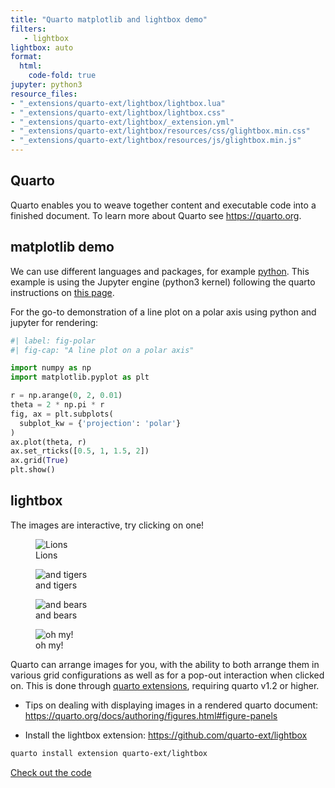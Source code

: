 ```yaml
---
title: "Quarto matplotlib and lightbox demo"
filters:
   - lightbox
lightbox: auto
format:
  html:
    code-fold: true
jupyter: python3
resource_files:
- "_extensions/quarto-ext/lightbox/lightbox.lua"
- "_extensions/quarto-ext/lightbox/lightbox.css"
- "_extensions/quarto-ext/lightbox/_extension.yml"
- "_extensions/quarto-ext/lightbox/resources/css/glightbox.min.css"
- "_extensions/quarto-ext/lightbox/resources/js/glightbox.min.js"
---
```


## Quarto

Quarto enables you to weave together content and executable code into a finished document. To learn more about Quarto see <https://quarto.org>.

## matplotlib demo

We can use different languages and packages, for example [python](https://quarto.org/docs/computations/python.html). This example is using the Jupyter engine (python3 kernel) following the quarto instructions on [this page](https://quarto.org/docs/tools/rstudio.html#jupyter-engine). 

For the go-to demonstration of a line plot on a polar axis using python and jupyter for rendering:

```python
#| label: fig-polar
#| fig-cap: "A line plot on a polar axis"

import numpy as np
import matplotlib.pyplot as plt

r = np.arange(0, 2, 0.01)
theta = 2 * np.pi * r
fig, ax = plt.subplots(
  subplot_kw = {'projection': 'polar'} 
)
ax.plot(theta, r)
ax.set_rticks([0.5, 1, 1.5, 2])
ax.grid(True)
plt.show()
```

## lightbox

The images are interactive, try clicking on one!

::: {layout-ncol="2"}

![Lions](https://upload.wikimedia.org/wikipedia/commons/thumb/7/73/Lion_waiting_in_Namibia.jpg/800px-Lion_waiting_in_Namibia.jpg){group="my-gallery"}

![and tigers](https://upload.wikimedia.org/wikipedia/commons/thumb/d/d8/Panthera_tigris_corbetti_%28Tierpark_Berlin%29_832-714-%28118%29.jpg/1024px-Panthera_tigris_corbetti_%28Tierpark_Berlin%29_832-714-%28118%29.jpg){group="my-gallery"}

![and bears](https://upload.wikimedia.org/wikipedia/commons/5/54/Chengdu-pandas-d10.jpg){group="my-gallery"}

![oh my!](https://irs.www.warnerbros.com/gallery-v2-jpeg/the_wizard_of_oz_75th_anniversary_photo_3-149055860.jpg){group="my-gallery"}

:::

Quarto can arrange images for you, with the ability to both arrange them in various grid configurations as well as for a pop-out interaction when clicked on. This is done through [quarto extensions](https://quarto.org/docs/extensions/), requiring quarto v1.2 or higher. 

* Tips on dealing with displaying images in a rendered quarto document: <https://quarto.org/docs/authoring/figures.html#figure-panels>

* Install the lightbox extension: <https://github.com/quarto-ext/lightbox>

```bash
quarto install extension quarto-ext/lightbox
```

[Check out the code](https://github.com/leesahanders/demo_examples/tree/main/Python/quarto-python-lightbox)
